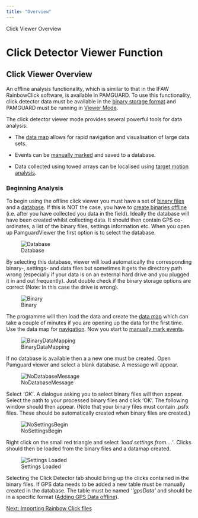```yaml
---
title: "Overview"
---
```

Click Viewer Overview  

Click Detector Viewer Function
==============================

Click Viewer Overview
---------------------

An offline analysis functionality, which is similar to that in the IFAW RainbowClick software, is available in PAMGUARD. To use this functionality, click detector data must be available in the [binary storage format](../../../utilities/BinaryStore/docs/binarystore_overview.html) and PAMGUARD must be running in [Viewer Mode](../../../overview/PamMasterHelp/docs/viewerMode.html).

The click detector viewer mode provides several powerful tools for data analysis:

*   The [data map](../../../utilities/datamap/docs/datamap.html) allows for rapid navigation and visualisation of large data sets.
    
*   Events can be [manually marked](offline_MarkingOutEvents.html) and saved to a database.
    
*   Data collected using towed arrays can be localised using [target motion analysis](../../../localisation/targetmotion/docs/targetmotion_overview.html).
    

### Beginning Analysis

To begin using the offline click viewer you must have a set of [binary files](../../../utilities/BinaryStore/docs/binarystore_overview.html) and a [database](../../../utilities/generalDatabaseHelp/docs/database_database.html). If this is NOT the case, you have to [create binaries offline](../../../utilities/BinaryStore/docs/CreateBinariesOffline.html) (i.e. after you have collected you data in the field). Ideally the database will have been created whilst collecting data. It should then contain GPS co-ordinates, a list of the binary files, settings information etc. When you open up PamguardViewer the first option is to select the database.  
  

![Database](images/Database.png)

  
  

By selecting this database, viewer will load automatically the corresponding binary-, settings- and data files but sometimes it gets the directory path wrong (especially if your data is on an external hard drive and you plugged it in and out frequently). Just double check if the binary storage options are correct (Note: In this case the drive is wrong).

  
  

![Binary](images/Binary.png)

  
  

The programme will then load the data and create the [data map](../../../utilities/datamap/docs/datamap.html) which can take a couple of minutes if you are opening up the data for the first time. Use the data map for [navigation](../../../detectors/clickDetectorHelp/docs/offline_Navigating.html). Now you start to [manually mark events](offline_MarkingOutEvents.html).

  
  

![BinaryDataMapping](images/BinaryDataMapping.png)

  
  

If no database is available then a a new one must be created. Open Pamguard viewer and select a blank database. A message will appear.

  
  

![NoDatabaseMessage](images/NoDatabaseMessage.png)

  
  

Select _'OK'_. A dialogue asking you to select binary files will then appear. Select the path to your processed binary files and click 'OK'. The following window should then appear. (Note that your binary files must contain .psfx files. These should be automatically created when binary files are created.)

  
  

![NoSettingsBegin](images/NoSettingsBegin.png)

  
  

Right click on the small red triangle and select _'load settings from....'_. Clicks should then be loaded from the binary files and a datamap created.

  
  

![Settings Loaded](images/Settings%20Loaded.png)

  
  

Selecting the Click Detector tab should bring up the clicks contained in the binary files. If GPS data needs to be added a new table must be manually created in the database. The table must be named _''gpsData'_ and should be in a specific format ([Adding GPS Data offline](../../../detectors/clickDetectorHelp/docs/offline_AddingGPSData.html)).  
  
  

[Next: Importing Rainbow Click files](offline_ImportingRBC.html)
